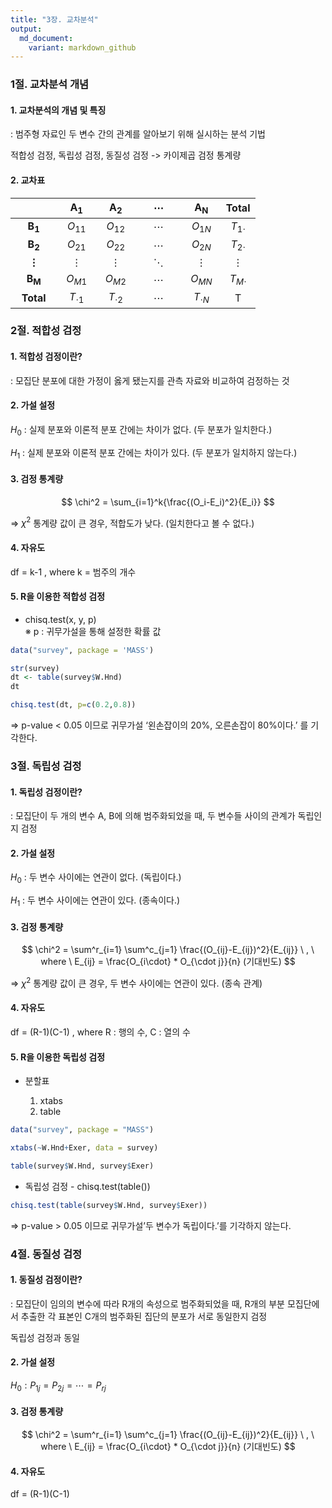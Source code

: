 ```yaml
---
title: "3장. 교차분석"
output:
  md_document:
    variant: markdown_github
---
```


### 1절. 교차분석 개념

#### 1. 교차분석의 개념 및 특징

: 범주형 자료인 두 변수 간의 관계를 알아보기 위해 실시하는 분석 기법

적합성 검정, 독립성 검정, 동질성 검정 -\> 카이제곱 검정 통계량

#### 2. 교차표

|                   | $\mathbf{A_1}$ | $\mathbf{A_2}$ | $\mathbf{\cdots}$ | $\mathbf{A_N}$ |    Total     |
|:-----------------:|:--------------:|:--------------:|:-----------------:|:--------------:|:------------:|
|  $\mathbf{B_1}$   |    $O_{11}$    |    $O_{12}$    |     $\cdots$      |    $O_{1N}$    | $T_{1\cdot}$ |
|  $\mathbf{B_2}$   |    $O_{21}$    |    $O_{22}$    |     $\cdots$      |    $O_{2N}$    | $T_{2\cdot}$ |
| $\mathbf{\vdots}$ |    $\vdots$    |    $\vdots$    |     $\ddots$      |    $\vdots$    |   $\vdots$   |
|  $\mathbf{B_M}$   |    $O_{M1}$    |    $O_{M2}$    |     $\cdots$      |    $O_{MN}$    | $T_{M\cdot}$ |
|     **Total**     |  $T_{\cdot1}$  |  $T_{\cdot2}$  |     $\cdots$      | $T_{\cdot N}$  |      T       |

### 2절. 적합성 검정

#### 1. 적합성 검정이란?

: 모집단 분포에 대한 가정이 옳게 됐는지를 관측 자료와 비교하여 검정하는 것

#### 2. 가설 설정

$H_0$ : 실제 분포와 이론적 분포 간에는 차이가 없다. (두 분포가 일치한다.)

$H_1$ : 실제 분포와 이론적 분포 간에는 차이가 있다. (두 분포가 일치하지 않는다.)

#### 3. 검정 통계량

$$
\chi^2 = \sum_{i=1}^k{\frac{(O_i-E_i)^2}{E_i}}
$$

=\> $\chi^2$ 통계량 값이 큰 경우, 적합도가 낮다. (일치한다고 볼 수 없다.)

#### 4. 자유도

df = k-1 , where k = 범주의 개수

#### 5. R을 이용한 적합성 검정

-   chisq.test(x, y, p)\
    ※ p : 귀무가설을 통해 설정한 확률 값

```r
data("survey", package = 'MASS')

str(survey)
dt <- table(survey$W.Hnd)
dt

chisq.test(dt, p=c(0.2,0.8))
```

=\> p-value \< 0.05 이므로 귀무가설 '왼손잡이의 20%, 오른손잡이 80%이다.' 를 기각한다.

### 3절. 독립성 검정

#### 1. 독립성 검정이란?

: 모집단이 두 개의 변수 A, B에 의해 범주화되었을 때, 두 변수들 사이의 관계가 독립인지 검정

#### 2. 가설 설정

$H_0$ : 두 변수 사이에는 연관이 없다. (독립이다.)

$H_1$ : 두 변수 사이에는 연관이 있다. (종속이다.)

#### 3. 검정 통계량

$$
\chi^2 = \sum^r_{i=1} \sum^c_{j=1} \frac{(O_{ij}-E_{ij})^2}{E_{ij}} \ , \ where \ E_{ij} = \frac{O_{i\cdot} * O_{\cdot j}}{n}  (기대빈도)
$$

=\> $\chi^2$ 통계량 값이 큰 경우, 두 변수 사이에는 연관이 있다. (종속 관계)

#### 4. 자유도

df = (R-1)(C-1) , where R : 행의 수, C : 열의 수

#### 5. R을 이용한 독립성 검정

-   분할표

    1.  xtabs
    2.  table

```r
data("survey", package = "MASS")

xtabs(~W.Hnd+Exer, data = survey)

table(survey$W.Hnd, survey$Exer)
```

-   독립성 검정 - chisq.test(table())

```r
chisq.test(table(survey$W.Hnd, survey$Exer))
```

=\> p-value \> 0.05 이므로 귀무가설'두 변수가 독립이다.'를 기각하지 않는다.

### 4절. 동질성 검정

#### 1. 동질성 검정이란?

: 모집단이 임의의 변수에 따라 R개의 속성으로 범주화되었을 때, R개의 부분 모집단에서 추출한 각 표본인 C개의 범주화된 집단의 분포가 서로 동일한지 검정

독립성 검정과 동일

#### 2. 가설 설정

$H_0 : P_{1j} = P_{2j} = \cdots = P_{rj}$

#### 3. 검정 통계량

$$
\chi^2 = \sum^r_{i=1} \sum^c_{j=1} \frac{(O_{ij}-E_{ij})^2}{E_{ij}} \ , \ where \ E_{ij} = \frac{O_{i\cdot} * O_{\cdot j}}{n}  (기대빈도)
$$

#### 4. 자유도

df = (R-1)(C-1)
